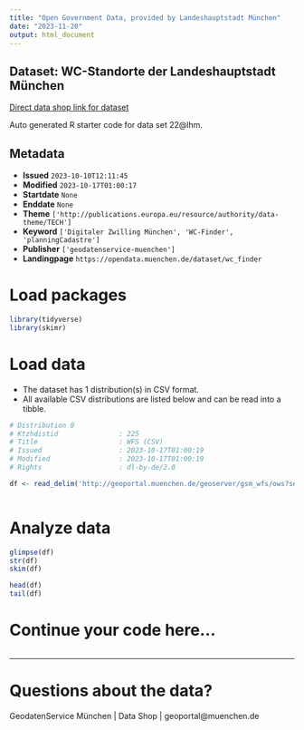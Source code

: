 ```yaml
---
title: "Open Government Data, provided by Landeshauptstadt München"
date: "2023-11-20"
output: html_document
---
```


## Dataset: WC-Standorte der Landeshauptstadt München

[Direct data shop link for dataset](https://opendata.muenchen.de/dataset/wc_finder)

Auto generated R starter code for data set 22@lhm.

## Metadata

- **Issued** `2023-10-10T12:11:45`
- **Modified** `2023-10-17T01:00:17`
- **Startdate** `None`
- **Enddate** `None`
- **Theme** `['http://publications.europa.eu/resource/authority/data-theme/TECH']`
- **Keyword** `['Digitaler Zwilling München', 'WC-Finder', 'planningCadastre']`
- **Publisher** `['geodatenservice-muenchen']`
- **Landingpage** `https://opendata.muenchen.de/dataset/wc_finder`


# Load packages

```r

library(tidyverse)
library(skimr)

```

# Load data

-   The dataset has 1 distribution(s) in CSV format.
-   All available CSV distributions are listed below and can be read into a tibble.

```r

# Distribution 0
# Ktzhdistid               : 225
# Title                    : WFS (CSV)
# Issued                   : 2023-10-17T01:00:19
# Modified                 : 2023-10-17T01:00:19
# Rights                   : dl-by-de/2.0

df <- read_delim('http://geoportal.muenchen.de/geoserver/gsm_wfs/ows?service=WFS&amp;version=1.1.0&amp;request=GetFeature&amp;typeName=gsm_wfs:wc_finder_opendata&amp;outputFormat=csv')



```

# Analyze data

```r

glimpse(df)
str(df)
skim(df)

head(df)
tail(df)

```

# Continue your code here...

```r

```

------------------------------------------------------------------------

# Questions about the data?

GeodatenService München | Data Shop | geoportal@muenchen.de
